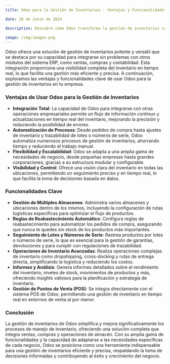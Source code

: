 ```yaml
---
title: Odoo para la Gestión de Inventarios - Ventajas y Funcionalidades Clave

date: 28 de Junio de 2024

description: Descubre cómo Odoo transforma la gestión de inventarios con sus avanzadas funcionalidades y ventajas, ofreciendo una solución integrada que mejora la eficiencia y precisión en el seguimiento de inventarios.

image: /img/imagen.png
---
```


Odoo ofrece una solución de gestión de inventarios potente y versátil que se destaca por su capacidad para integrarse sin problemas con otros módulos del sistema ERP, como ventas, compras y contabilidad. Esta integración proporciona una visibilidad completa del inventario en tiempo real, lo que facilita una gestión más eficiente y precisa. A continuación, exploramos las ventajas y funcionalidades clave de usar Odoo para la gestión de inventarios en tu empresa.

### **Ventajas de Usar Odoo para la Gestión de Inventarios**

- **Integración Total**: La capacidad de Odoo para integrarse con otras operaciones empresariales permite un flujo de información continuo y actualizaciones en tiempo real del inventario, mejorando la precisión y reduciendo la posibilidad de errores.
- **Automatización de Procesos**: Desde pedidos de compra hasta ajustes de inventario y trazabilidad de lotes o números de serie, Odoo automatiza numerosos procesos de gestión de inventarios, ahorrando tiempo y reduciendo el trabajo manual.
- **Flexibilidad y Escalabilidad**: Odoo se adapta a una amplia gama de necesidades de negocio, desde pequeñas empresas hasta grandes corporaciones, gracias a su estructura modular y configurable.
- **Visibilidad y Control**: Ofrece una visión clara del inventario en todas las ubicaciones, permitiendo un seguimiento preciso y en tiempo real, lo que facilita la toma de decisiones basada en datos.

### **Funcionalidades Clave**

- **Gestión de Múltiples Almacenes**: Administra varios almacenes y ubicaciones dentro de los mismos, incluyendo la configuración de rutas logísticas específicas para optimizar el flujo de productos.
- **Reglas de Reabastecimiento Automático**: Configura reglas de reabastecimiento para automatizar los pedidos de compra, asegurando que nunca te quedes sin stock de los productos más importantes.
- **Seguimiento de Lotes y Números de Serie**: Rastrea productos por lotes o números de serie, lo que es esencial para la gestión de garantías, devoluciones y para cumplir con regulaciones de trazabilidad.
- **Operaciones de Inventario Avanzadas**: Realiza operaciones complejas de inventario como dropshipping, cross-docking y rutas de entrega directa, simplificando la logística y reduciendo los costos.
- **Informes y Análisis**: Genera informes detallados sobre el rendimiento del inventario, niveles de stock, movimientos de productos y más, ofreciendo insights valiosos para la planificación y estrategia de inventario.
- **Gestión de Puntos de Venta (POS)**: Se integra directamente con el sistema POS de Odoo, permitiendo una gestión de inventario en tiempo real en entornos de venta al por menor.

### **Conclusión**

La gestión de inventarios de Odoo simplifica y mejora significativamente los procesos de manejo de inventario, ofreciendo una solución completa que integra ventas, compras y operaciones de almacén. Con su amplia gama de funcionalidades y la capacidad de adaptarse a las necesidades específicas de cada negocio, Odoo se posiciona como una herramienta indispensable para una gestión de inventarios eficiente y precisa, respaldando la toma de decisiones informadas y contribuyendo al éxito y crecimiento del negocio.